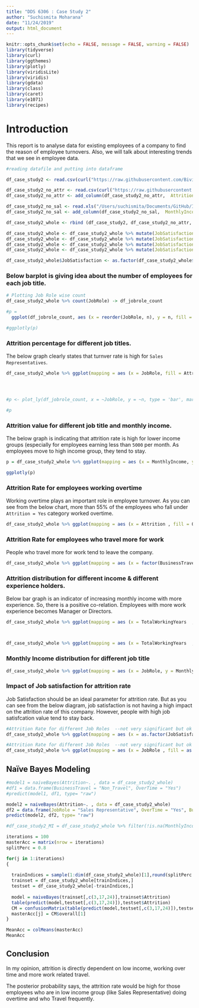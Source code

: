 ```yaml
---
title: "DDS 6306 : Case Study 2"
author: "Suchismita Moharana"
date: "11/24/2019"
output: html_document
---
```


```r
knitr::opts_chunk$set(echo = FALSE, message = FALSE, warning = FALSE)
library(tidyverse)
library(curl)
library(ggthemes)
library(plotly)
library(viridisLite)
library(viridis)
library(gdata)
library(class)
library(caret)
library(e1071)
library(recipes)
```

# Introduction

This report is to analyse data for existing employees of a company to find the reason of employee turnovers. Also, we will talk about interesting trends that we see in employee data.

```r
#reading datafile and putting into dataframe

df_case_study2 <- read.csv(curl("https://raw.githubusercontent.com/BivinSadler/MDS-6306-Doing-Data-Science-Fall-2019/Master/Unit%2014%20and%2015%20Case%20Study%202/CaseStudy2-data.csv"))

df_case_study2_no_attr <- read.csv(curl("https://raw.githubusercontent.com/BivinSadler/MDS-6306-Doing-Data-Science-Fall-2019/Master/Unit%2014%20and%2015%20Case%20Study%202/CaseStudy2CompSet%20No%20Attrition.csv"))
df_case_study2_no_attr <- add_column(df_case_study2_no_attr,  Attrition = NA, .after = "Age")

df_case_study2_no_sal <- read.xls("/Users/suchismita/Documents/GitHub/Interim/CaseStudy2CompSet No Salary.xlsx", sheet = 1, header = TRUE)
df_case_study2_no_sal <- add_column(df_case_study2_no_sal,  MonthlyIncome = NA, .after = "MaritalStatus")

df_case_study2_whole <- rbind (df_case_study2, df_case_study2_no_attr, df_case_study2_no_sal)

df_case_study2_whole <- df_case_study2_whole %>% mutate(JobSatisfaction = replace(JobSatisfaction, JobSatisfaction == 1, "1_Low"))
df_case_study2_whole <- df_case_study2_whole %>% mutate(JobSatisfaction = replace(JobSatisfaction, JobSatisfaction == 2, "2_Medium"))
df_case_study2_whole <- df_case_study2_whole %>% mutate(JobSatisfaction = replace(JobSatisfaction, JobSatisfaction == 3, "3_High"))
df_case_study2_whole <- df_case_study2_whole %>% mutate(JobSatisfaction = replace(JobSatisfaction, JobSatisfaction == 4, "4_Very High"))

df_case_study2_whole$JobSatisfaction <- as.factor(df_case_study2_whole$JobSatisfaction)
```


### Below barplot is giving idea about the number of employees for each job title.

```r
# Plotting Job Role wise count
df_case_study2_whole %>% count(JobRole) -> df_jobrole_count 

#p = 
  ggplot(df_jobrole_count, aes (x = reorder(JobRole, n), y = n, fill = reorder(JobRole, n) )) + geom_bar(stat = "identity") + scale_fill_viridis (discrete = TRUE, direction = -1) + scale_color_manual(values=c("black", "white")) + theme(axis.text.x = element_text(angle=45,hjust=1, size=8)) + xlab("\nJob Title") + ylab ("Employee Count\n") + labs(fill = "Job Title") + ggtitle("Count summary for job title")

#ggplotly(p)
```

### Attrition percentage for different job titles. 

The below graph clearly states that turnver rate is high for `Sales Representatives`.

```r
df_case_study2_whole %>% ggplot(mapping = aes (x = JobRole, fill = Attrition)) + geom_bar(position = "fill") + ylab("Attrition Ratio\n")  + xlab("Job Title")  + theme(axis.text.x = element_text(angle=45,hjust=1,size=8)) + ggtitle ("Attrition percentage for each job title") 




#p <- plot_ly(df_jobrole_count, x = ~JobRole, y = ~n, type = 'bar', marker = list(color = c('rgba(204,204,204,1)', 'rgba(204,204,204,1)','rgba(204,204,204,1)','rgba(204,204,204,1)','rgba(204,204,204,1)','rgba(204,204,204,1)', 'rgba(204,204,204,1)','rgba(204,204,204,1)','rgba(222,45,38,0.8)'))) %>% layout(title = "Attrition percentage for different job titles", xaxis = list(title = "Job Title"), yaxis = list(title = "Attrition Ratio (Y:N)"))

#p

```


### Attrition value for different job title and monthly income. 

The below graph is indicating that attrition rate is high for lower income groups (especially for employees earning less than `5000` per month. As employees move to high income group, they tend to stay.  

```r
p = df_case_study2_whole %>% ggplot(mapping = aes (x = MonthlyIncome, y = TotalWorkingYears, shape = Attrition) ) + geom_point(aes(color = Attrition)) + ylab("Work experience (In years)\n") + xlab("\nMonthly Income") + ggtitle ("Monthly Income vs Work Experience for Attrition rate") + theme(axis.text.x = element_text(angle=0,size=8)) #+  facet_wrap(vars(Attrition)) + facet_grid(rows = vars(Attrition))

ggplotly(p) 

```

### Attrition Rate for employees working overtime

Working overtime plays an important role in employee turnover. As you can see from the below chart, more than 55% of the employees who fall under `Attrition = Yes` category worked overtime.

```r
df_case_study2_whole %>% ggplot(mapping = aes (x = Attrition , fill = OverTime )) + geom_bar(position = "fill") + ylab("Overtime Ratio\n") + xlab("\nAttrition?") + theme(axis.text.x = element_text(angle=0,size=8)) + ggtitle ("Attrition Rate for employees working Over Time")
```


### Attrition Rate for employees who travel more for work 

People who travel more for work tend to leave the company.

```r
df_case_study2_whole %>% ggplot(mapping = aes (x = factor(BusinessTravel,levels = c("Travel_Frequently", "Travel_Rarely", "Non-Travel")), fill = Attrition)) + geom_bar(position = "fill") + theme(axis.text.x = element_text(angle=0,size=8)) + ylab("Attrition Ratio (Y:N)") + xlab("Travel Frequency") + ggtitle ("Attrition Rate for employee's travel frequency")
```


### Attrition distribution for different income & different experience holders.

Below bar graph is an indicator of increasing monthly income with more experience. So, there is a positive co-relation. Employees with more work experience becomes Manager or Directors.

```r
df_case_study2_whole %>% ggplot(mapping = aes (x = TotalWorkingYears  , y = MonthlyIncome, color = JobRole) ) + geom_point() +  xlab("Work Experience (in years)") + ylab("Monthly Income") + ggtitle ("Work Experience vs Monthly Income for each job title")



df_case_study2_whole %>% ggplot(mapping = aes (x = TotalWorkingYears  , y = MonthlyIncome, color = Attrition) ) + geom_point() +  xlab("Work Experience (in years)") + ylab("Monthly Income") + ggtitle ("Work Experience vs Monthly Income for attrition")
```



### Monthly Income distribution for different job title

```r

df_case_study2_whole %>% ggplot(mapping = aes (x = JobRole, y = MonthlyIncome)) + geom_boxplot() + xlab("Job Title") + ylab("Monthly Income\n\n") + ggtitle ("Relationship between Job Title vs Monthly Income (Box Plot)") + theme(axis.text.x = element_text(angle=45,hjust=1, size=8)) 
```



### Impact of Job satisfaction for attrition rate

Job Satisfaction should be an ideal parameter for attrition rate. But as you can see from the below diagram, job satisfaction is not having a high impact on the attrition rate of this company. However, people with high job satisfcation value tend to stay back.


```r
#Attrition Rate for different Job Roles  --not very significant but ok
df_case_study2_whole %>% ggplot(mapping = aes (x = as.factor(JobSatisfaction), fill = Attrition)) + geom_bar(position = "fill") + theme(axis.text.x = element_text(angle=45,hjust=1,size=8)) + ylab("Attrition Ratio (Y:N)") + xlab("Job Satisfaction Level") + ggtitle ("Attrition Rate for employees having different job satisfaction value") 

#Attrition Rate for different Job Roles  --not very significant but ok
df_case_study2_whole %>% ggplot(mapping = aes (x = JobRole , fill = as.factor(JobSatisfaction) )) + geom_bar(position = "fill") + ylab("Percentage of Job Satisfaction") + xlab("Job Title") + theme(axis.text.x = element_text(angle=45,hjust=1,size=8)) + ggtitle ("Job Satisfaction ratio for Job role") + labs(fill = "Job Satisfaction") 

```


## Naïve Bayes Modeling 
```r
#model1 = naiveBayes(Attrition~. , data = df_case_study2_whole)
#df1 = data.frame(BusinessTravel = "Non_Travel", OverTime = "Yes")
#predict(model1, df1, type= "raw")

model2 = naiveBayes(Attrition~. , data = df_case_study2_whole)
df2 = data.frame(JobRole = "Sales Representative", OverTime = "Yes", BusinessTravel = "Travel_Frequently")
predict(model2, df2, type= "raw")
```


```r
#df_case_study2_MI = df_case_study2_whole %>% filter(!is.na(MonthlyIncome))

iterations = 100
masterAcc = matrix(nrow = iterations)
splitPerc = 0.8

for(j in 1:iterations)
{
  
  trainIndices = sample(1:dim(df_case_study2_whole)[1],round(splitPerc * dim(df_case_study2_whole)[1]))
  trainset = df_case_study2_whole[trainIndices,]
  testset = df_case_study2_whole[-trainIndices,]
  
  model = naiveBayes(trainset[,c(3,17,24)],trainset$Attrition)
  table(predict(model,testset[,c(3,17,24)]),testset$Attrition)
  CM = confusionMatrix(table(predict(model,testset[,c(3,17,24)]),testset$Attrition))
  masterAcc[j] = CM$overall[1]
}

MeanAcc = colMeans(masterAcc)
MeanAcc
```





## Conclusion

In my opinion, attrition is directly dependent on low income, working over time and more work related travel.

The posterior probability says, the attrition rate would be high for those employees who are in low income group (like Sales Representative) doing overtime and who Travel frequently.



